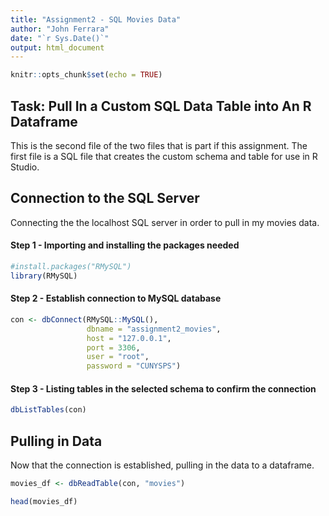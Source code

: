 ```yaml
---
title: "Assignment2 - SQL Movies Data"
author: "John Ferrara"
date: "`r Sys.Date()`"
output: html_document
---
```


```r
knitr::opts_chunk$set(echo = TRUE)
```

## Task: Pull In a Custom SQL Data Table into An R Dataframe

This is the second file of the two files that is part if this assignment. The first file is a SQL file that creates the custom schema and table for use in R Studio.

## Connection to the SQL Server 

Connecting the the localhost SQL server in order to pull in my movies data. 

#### Step 1 - Importing and installing the packages needed
```r

#install.packages("RMySQL")
library(RMySQL)
```

#### Step 2 - Establish connection to MySQL database
```r
con <- dbConnect(RMySQL::MySQL(),
                 dbname = "assignment2_movies",
                 host = "127.0.0.1",
                 port = 3306,
                 user = "root",
                 password = "CUNYSPS")
```

#### Step 3 - Listing tables in the selected schema to confirm the connection
```r
dbListTables(con)
```

## Pulling in Data 
Now that the connection is established, pulling in the data to a dataframe. 

```r
movies_df <- dbReadTable(con, "movies")

head(movies_df)
```

